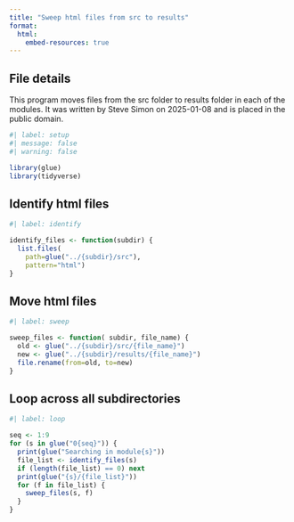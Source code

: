 ```yaml
---
title: "Sweep html files from src to results"
format: 
  html:
    embed-resources: true
---
```


## File details

This program moves files from the src folder to results folder in each of the modules. It was written by Steve Simon on 2025-01-08 and is placed in the public domain. 

```r
#| label: setup
#| message: false
#| warning: false

library(glue)
library(tidyverse)
```

## Identify html files

```r
#| label: identify

identify_files <- function(subdir) {
  list.files(
    path=glue("../{subdir}/src"),
    pattern="html")
}
```

## Move html files

```r
#| label: sweep

sweep_files <- function( subdir, file_name) {
  old <- glue("../{subdir}/src/{file_name}")
  new <- glue("../{subdir}/results/{file_name}")
  file.rename(from=old, to=new)
}
```

## Loop across all subdirectories

```r
#| label: loop

seq <- 1:9
for (s in glue("0{seq}")) {
  print(glue("Searching in module{s}"))
  file_list <- identify_files(s)
  if (length(file_list) == 0) next
  print(glue("{s}/{file_list}"))
  for (f in file_list) {
    sweep_files(s, f)
  }
}
```
